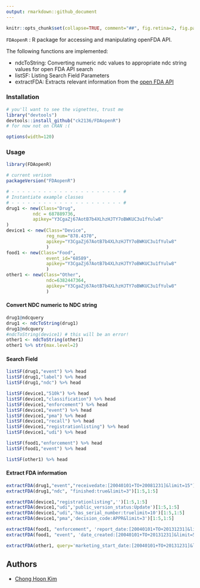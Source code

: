 ```yaml
---
output: rmarkdown::github_document
---
```


<!-- README.md is generated from README.Rmd. Please edit that file -->


```r
knitr::opts_chunk$set(collapse=TRUE, comment="##", fig.retina=2, fig.path = "README <- figs/README-")
```

`FDAopenR` : R package for accessing and manipulating openFDA API.

The following functions are implemented:

- ndcToString:  Converting numeric ndc values to appropriate ndc string values for open FDA API search
- listSF:       Listing Search Field Parameters
- extractFDA:   Extracts relevant information from the [open FDA API](https://open.fda.gov/apis/)


### Installation

```r
# you'll want to see the vignettes, trust me
library("devtools")
devtools::install_github("ck2136/FDAopenR")
# for now not on CRAN :(
```

```r
options(width=120)
```

### Usage

```r
library(FDAopenR)

# current verison
packageVersion("FDAopenR")

# - - - - - - - - - - - - - - - - - - - - - #
# Instantiate example classes
# - - - - - - - - - - - - - - - - - - - - - #
drug1 <- new(Class="Drug", 
          ndc = 687889736,
          apikey="Y3CgaZj67AotB7b4XLhzHJTY7oBWKUC3u1fYulw8"
)
device1 <- new(Class="Device",
               reg_num="878.4370",
               apikey="Y3CgaZj67AotB7b4XLhzHJTY7oBWKUC3u1fYulw8"
               )
food1 <- new(Class="Food",
               event_id="68589",
               apikey="Y3CgaZj67AotB7b4XLhzHJTY7oBWKUC3u1fYulw8"
               )
other1 <- new(Class="Other",
               ndc=6382447364,
               apikey="Y3CgaZj67AotB7b4XLhzHJTY7oBWKUC3u1fYulw8"
               )
```

#### Convert NDC numeric to NDC string

```r
drug1@ndcquery 
drug1 <- ndcToString(drug1)
drug1@ndcquery
#ndcToString(device1) # this will be an error!
other1 <- ndcToString(other1)
other1 %>% str(max.level=2)
```

#### Search Field 

```r
listSF(drug1,"event") %>% head
listSF(drug1,"label") %>% head
listSF(drug1,"ndc") %>% head

listSF(device1,"510k") %>% head
listSF(device1,"classification") %>% head
listSF(device1,"enforcement") %>% head
listSF(device1,"event") %>% head
listSF(device1,"pma") %>% head
listSF(device1,"recall") %>% head
listSF(device1,"registrationlisting") %>% head
listSF(device1,"udi") %>% head

listSF(food1,"enforcement") %>% head
listSF(food1,"event") %>% head

listSF(other1) %>% head
```

#### Extract FDA information

```r
extractFDA(drug1,"event","receivedate:[20040101+TO+20081231]&limit=15")[1:5,1:5]
extractFDA(drug1,"ndc", "finished:true&limit=3")[1:5,1:5] 

extractFDA(device1,"registrationlisting",'')[1:5,1:5] 
extractFDA(device1,"udi",'public_version_status:Update')[1:5,1:5] 
extractFDA(device1,"udi",'has_serial_number:truelimit=10')[1:5,1:5] 
extractFDA(device1,"pma",'decision_code:APPR&limit=3')[1:5,1:5] 

extractFDA(food1, "enforcement", 'report_date:[20040101+TO+20131231]&limit=3')[1:5,1:5] 
extractFDA(food1, "event", 'date_created:[20040101+TO+20131231]&limit=5')[1:5,1:5] 

extractFDA(other1, query='marketing_start_date:[20040101+TO+20131231]&limit=5')[1:5,1:5] 
```

## Authors

* [Chong Hoon Kim](mailto:chong.kim@ucdenver.edu)
